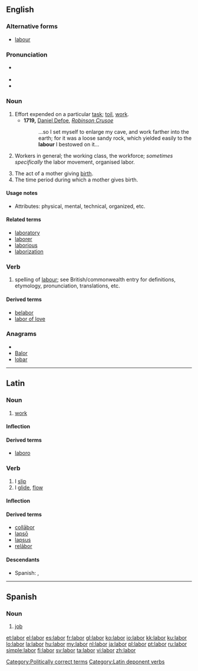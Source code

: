 {{wikipedia|dab=labor}}
{{also|Labor}}
==English==

===Alternative forms===
* [[labour]] {{qualifier|Britain|Australia|New Zealand|Canada}}

===Pronunciation===
* {{a|US}} {{IPA|/ˈleɪ.bɚ/}}
* {{audio|en-us-labor.ogg|Audio (US)}}
* {{rhymes|eɪbə(r)}}

===Noun===
{{en-noun|s|-}}

# Effort expended on a particular [[task]]; [[toil]], [[work]].
#* '''1719,''' [[w:Daniel Defoe|Daniel Defoe]], ''[[w:Robinson Crusoe|Robinson Crusoe]]''
#*: ...so I set myself to enlarge my cave, and work farther into the earth; for it was a loose sandy rock, which yielded easily to the '''labour''' I bestowed on it...
# {{uncountable}} Workers in general; the working class, the workforce; ''sometimes specifically'' the labor movement, organised labor.
# The act of a mother giving [[birth]].
# The time period during which a mother gives birth.

====Usage notes====
* Attributes: physical, mental, technical, organized, etc.

====Related terms====
* [[laboratory]]
* [[laborer]]
* [[laborious]]
* [[laborization]]

[[Category:Politically correct terms]]

===Verb===
{{en-verb}}

# {{US}} spelling of [[labour]]; see British/commonwealth entry for definitions, etymology, pronunciation, translations, etc.

====Derived terms====
* [[belabor]]
* [[labor of love]]

===Anagrams===
* {{alphagram|ablor}}
* [[Balor#English|Balor]]
* [[lobar#English|lobar]]

----

==Latin==

===Noun===
{{la-noun|labor|laboris|labōris|m|third}}

# [[work]]

====Inflection====
{{la-decl-3rd|labor|labor|labor|labōr}}

====Derived terms====
* [[laboro]]

===Verb===
{{la-verb|labor|lābor|labi|lābī|lapsus sum|lāpsus sum}}

# I [[slip]]
# I [[glide]], [[flow]]

====Inflection====
{{la-conj-3rd-depon|lāb|lāps|11=lab|22=laps}}
<!-- x -->

====Derived terms====
* [[collabor|collābor]]
* [[lapso|lapsō]]
* [[lapsus]]
* [[relabor|relābor]]

====Descendants====
* Spanish: {{l|es|laborar}}, {{l|es|labrar}}

[[Category:Latin deponent verbs]]

----

==Spanish==

===Noun===
{{es-noun-f|pl=labores}}

# [[job]]

[[et:labor]]
[[el:labor]]
[[es:labor]]
[[fr:labor]]
[[gl:labor]]
[[ko:labor]]
[[io:labor]]
[[kk:labor]]
[[ku:labor]]
[[lo:labor]]
[[la:labor]]
[[hu:labor]]
[[my:labor]]
[[nl:labor]]
[[ja:labor]]
[[pl:labor]]
[[pt:labor]]
[[ru:labor]]
[[simple:labor]]
[[fi:labor]]
[[sv:labor]]
[[ta:labor]]
[[vi:labor]]
[[zh:labor]]